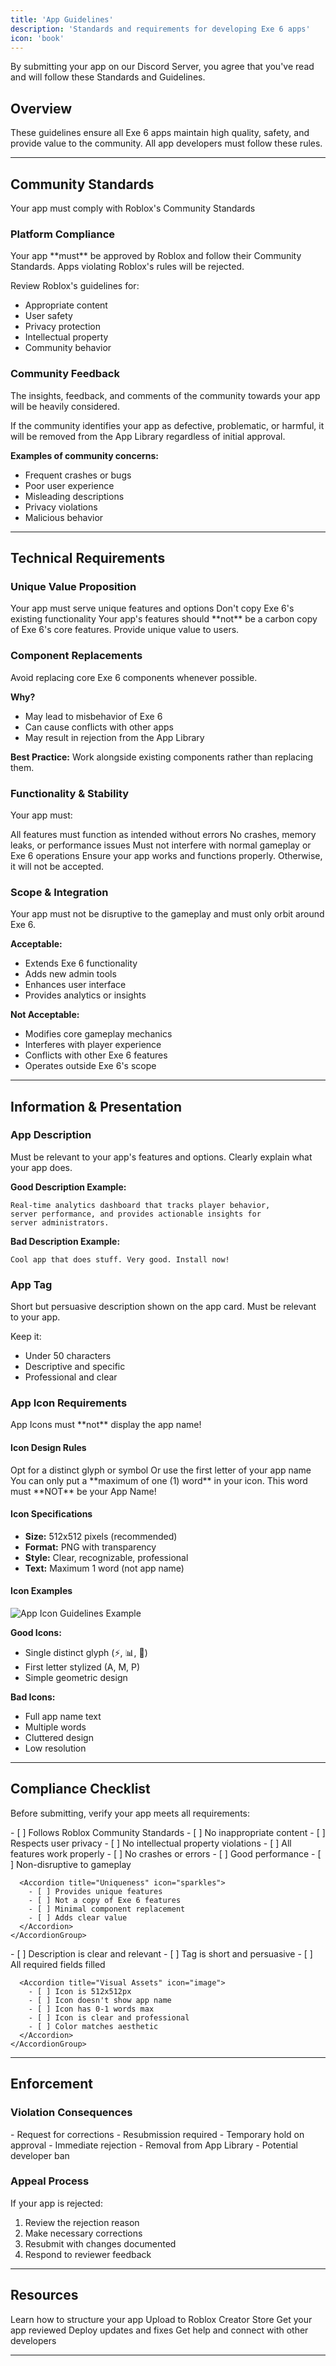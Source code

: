 ```yaml
---
title: 'App Guidelines'
description: 'Standards and requirements for developing Exe 6 apps'
icon: 'book'
---
```


<Warning>
By submitting your app on our Discord Server, you agree that you've read and will follow these Standards and Guidelines.
</Warning>

## Overview

These guidelines ensure all Exe 6 apps maintain high quality, safety, and provide value to the community. All app developers must follow these rules.

---

## Community Standards

<Card title="Roblox Community Standards" icon="shield-check" href="https://en.help.roblox.com/hc/en-us/articles/203313410-Roblox-Community-Standards">
  Your app must comply with Roblox's Community Standards
</Card>

### Platform Compliance

<Check>
Your app **must** be approved by Roblox and follow their Community Standards. Apps violating Roblox's rules will be rejected.
</Check>

Review Roblox's guidelines for:
- Appropriate content
- User safety
- Privacy protection
- Intellectual property
- Community behavior

### Community Feedback

<Info>
The insights, feedback, and comments of the community towards your app will be heavily considered.
</Info>

If the community identifies your app as defective, problematic, or harmful, it will be removed from the App Library regardless of initial approval.

**Examples of community concerns:**
- Frequent crashes or bugs
- Poor user experience
- Misleading descriptions
- Privacy violations
- Malicious behavior

---

## Technical Requirements

### Unique Value Proposition

<CardGroup cols={2}>
  <Card title="Original Features" icon="lightbulb">
    Your app must serve unique features and options
  </Card>
  <Card title="No Duplicates" icon="ban">
    Don't copy Exe 6's existing functionality
  </Card>
</CardGroup>

<Warning>
Your app's features should **not** be a carbon copy of Exe 6's core features. Provide unique value to users.
</Warning>

### Component Replacements

<Accordion title="Minimize Component Replacements">
  Avoid replacing core Exe 6 components whenever possible.
  
  **Why?**
  - May lead to misbehavior of Exe 6
  - Can cause conflicts with other apps
  - May result in rejection from the App Library
  
  **Best Practice:**
  Work alongside existing components rather than replacing them.
</Accordion>

### Functionality & Stability

Your app must:

<Steps>
  <Step title="Work Properly">
    All features must function as intended without errors
  </Step>
  <Step title="Be Stable">
    No crashes, memory leaks, or performance issues
  </Step>
  <Step title="Be Non-Disruptive">
    Must not interfere with normal gameplay or Exe 6 operations
  </Step>
</Steps>

<Check>
Ensure your app works and functions properly. Otherwise, it will not be accepted.
</Check>

### Scope & Integration

<Warning>
Your app must not be disruptive to the gameplay and must only orbit around Exe 6.
</Warning>

**Acceptable:**
- Extends Exe 6 functionality
- Adds new admin tools
- Enhances user interface
- Provides analytics or insights

**Not Acceptable:**
- Modifies core gameplay mechanics
- Interferes with player experience
- Conflicts with other Exe 6 features
- Operates outside Exe 6's scope

---

## Information & Presentation

### App Description

<ParamField path="Description" type="string" required>
  Must be relevant to your app's features and options. Clearly explain what your app does.
</ParamField>

**Good Description Example:**
```text
Real-time analytics dashboard that tracks player behavior, 
server performance, and provides actionable insights for 
server administrators.
```

**Bad Description Example:**
```text
Cool app that does stuff. Very good. Install now!
```

### App Tag

<ParamField path="Tag" type="string" required>
  Short but persuasive description shown on the app card. Must be relevant to your app.
</ParamField>

Keep it:
- Under 50 characters
- Descriptive and specific
- Professional and clear

### App Icon Requirements

<Warning>
App Icons must **not** display the app name!
</Warning>

#### Icon Design Rules

<CardGroup cols={2}>
  <Card title="Use Glyphs" icon="icons">
    Opt for a distinct glyph or symbol
  </Card>
  <Card title="Single Letter" icon="a">
    Or use the first letter of your app name
  </Card>
</CardGroup>

<Accordion title="Icon Text Limit">
  You can only put a **maximum of one (1) word** in your icon.
  
  <Warning>
  This word must **NOT** be your App Name!
  </Warning>
</Accordion>

#### Icon Specifications

- **Size:** 512x512 pixels (recommended)
- **Format:** PNG with transparency
- **Style:** Clear, recognizable, professional
- **Text:** Maximum 1 word (not app name)

#### Icon Examples

<Frame caption="Example of correct icon design">
  <img src="/images/apps/guidelines/App_icon_Guidelines.png" alt="App Icon Guidelines Example" />
</Frame>

**Good Icons:**
- Single distinct glyph (⚡, 📊, 🎯)
- First letter stylized (A, M, P)
- Simple geometric design

**Bad Icons:**
- Full app name text
- Multiple words
- Cluttered design
- Low resolution

---

## Compliance Checklist

Before submitting, verify your app meets all requirements:

<Tabs>
  <Tab title="Community">
    <AccordionGroup>
      <Accordion title="Platform Compliance" icon="check">
        - [ ] Follows Roblox Community Standards
        - [ ] No inappropriate content
        - [ ] Respects user privacy
        - [ ] No intellectual property violations
      </Accordion>
    </AccordionGroup>
  </Tab>
  
  <Tab title="Technical">
    <AccordionGroup>
      <Accordion title="Functionality" icon="gear">
        - [ ] All features work properly
        - [ ] No crashes or errors
        - [ ] Good performance
        - [ ] Non-disruptive to gameplay
      </Accordion>
      
      <Accordion title="Uniqueness" icon="sparkles">
        - [ ] Provides unique features
        - [ ] Not a copy of Exe 6 features
        - [ ] Minimal component replacement
        - [ ] Adds clear value
      </Accordion>
    </AccordionGroup>
  </Tab>
  
  <Tab title="Information">
    <AccordionGroup>
      <Accordion title="Metadata" icon="file-lines">
        - [ ] Description is clear and relevant
        - [ ] Tag is short and persuasive
        - [ ] All required fields filled
      </Accordion>
      
      <Accordion title="Visual Assets" icon="image">
        - [ ] Icon is 512x512px
        - [ ] Icon doesn't show app name
        - [ ] Icon has 0-1 words max
        - [ ] Icon is clear and professional
        - [ ] Color matches aesthetic
      </Accordion>
    </AccordionGroup>
  </Tab>
</Tabs>

---

## Enforcement

### Violation Consequences

<AccordionGroup>
  <Accordion title="Minor Violations" icon="triangle-exclamation">
    - Request for corrections
    - Resubmission required
    - Temporary hold on approval
  </Accordion>
  
  <Accordion title="Major Violations" icon="circle-xmark">
    - Immediate rejection
    - Removal from App Library
    - Potential developer ban
  </Accordion>
</AccordionGroup>

### Appeal Process

If your app is rejected:

1. Review the rejection reason
2. Make necessary corrections
3. Resubmit with changes documented
4. Respond to reviewer feedback

---

## Resources

<CardGroup cols={2}>
  <Card title="Prepare Your App" icon="hammer" href="/apps/prepare">
    Learn how to structure your app
  </Card>
  <Card title="Publish Your App" icon="rocket" href="/apps/publish">
    Upload to Roblox Creator Store
  </Card>
  <Card title="Submit for Review" icon="paper-plane" href="/apps/submit">
    Get your app reviewed
  </Card>
  <Card title="Update Your App" icon="arrows-rotate" href="/apps/update">
    Deploy updates and fixes
  </Card>
</CardGroup>

<Card title="Join Discord Community" icon="discord" href="https://discord.gg/fYgfh6eHtA">
  Get help and connect with other developers
</Card>

---

